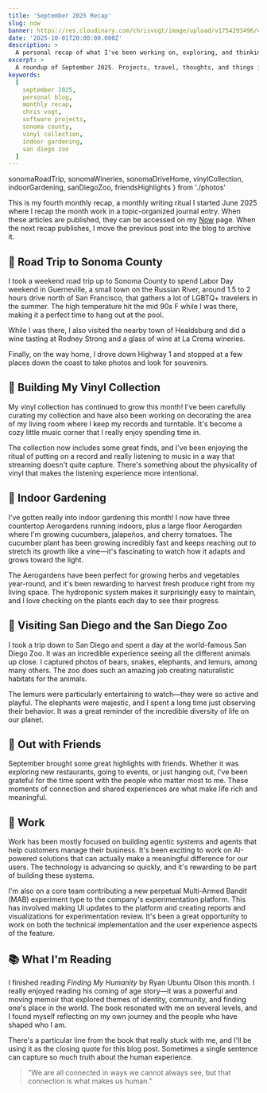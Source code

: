 ```yaml
---
title: 'September 2025 Recap'
slug: now
banner: https://res.cloudinary.com/chrisvogt/image/upload/v1754293496/chrisvogt-me/thumbnails/september-2025-banner.webp
date: '2025-10-01T20:00:00.000Z'
description: >
  A personal recap of what I've been working on, exploring, and thinking about in September 2025.
excerpt: >
  A roundup of September 2025. Projects, travel, thoughts, and things in between.
keywords:
  [
    september 2025,
    personal blog,
    monthly recap,
    chris vogt,
    software projects,
    sonoma county,
    vinyl collection,
    indoor gardening,
    san diego zoo
  ]
---
```


  sonomaRoadTrip,
  sonomaWineries,
  sonomaDriveHome,
  vinylCollection,
  indoorGardening,
  sanDiegoZoo,
  friendsHighlights
} from './photos'

This is my fourth monthly recap, a monthly writing ritual I started June 2025 where I recap the month work in a topic-organized journal entry. When these articles are published, they can be accessed on my [Now](/now) page. When the next recap publishes, I move the previous post into the blog to archive it.

## 🚗 Road Trip to Sonoma County

I took a weekend road trip up to Sonoma County to spend Labor Day weekend in Guerneville, a small town on the Russian River, around 1.5 to 2 hours drive north of San Francisco, that gathers a lot of LGBTQ+ travelers in the summer. The high temperature hit the mid 90s F while I was there, making it a perfect time to hang out at the pool.

<PhotoGallery photos={sonomaRoadTrip} />

While I was there, I also visited the nearby town of Healdsburg and did a wine tasting at Rodney Strong and a glass of wine at La Crema wineries.

<PhotoGallery photos={sonomaWineries} />

Finally, on the way home, I drove down Highway 1 and stopped at a few places down the coast to take photos and look for souvenirs.

<PhotoGallery photos={sonomaDriveHome} />

## 🎵 Building My Vinyl Collection

My vinyl collection has continued to grow this month! I've been carefully curating my collection and have also been working on decorating the area of my living room where I keep my records and turntable. It's become a cozy little music corner that I really enjoy spending time in.

The collection now includes some great finds, and I've been enjoying the ritual of putting on a record and really listening to music in a way that streaming doesn't quite capture. There's something about the physicality of vinyl that makes the listening experience more intentional.

<PhotoGallery photos={vinylCollection} />

## 🌱 Indoor Gardening

I've gotten really into indoor gardening this month! I now have three countertop Aerogardens running indoors, plus a large floor Aerogarden where I'm growing cucumbers, jalapeños, and cherry tomatoes. The cucumber plant has been growing incredibly fast and keeps reaching out to stretch its growth like a vine—it's fascinating to watch how it adapts and grows toward the light.

The Aerogardens have been perfect for growing herbs and vegetables year-round, and it's been rewarding to harvest fresh produce right from my living space. The hydroponic system makes it surprisingly easy to maintain, and I love checking on the plants each day to see their progress.

<PhotoGallery photos={indoorGardening} />

## 🦁 Visiting San Diego and the San Diego Zoo

I took a trip down to San Diego and spent a day at the world-famous San Diego Zoo. It was an incredible experience seeing all the different animals up close. I captured photos of bears, snakes, elephants, and lemurs, among many others. The zoo does such an amazing job creating naturalistic habitats for the animals.

The lemurs were particularly entertaining to watch—they were so active and playful. The elephants were majestic, and I spent a long time just observing their behavior. It was a great reminder of the incredible diversity of life on our planet.

<PhotoGallery photos={sanDiegoZoo} />

## 👥 Out with Friends

September brought some great highlights with friends. Whether it was exploring new restaurants, going to events, or just hanging out, I've been grateful for the time spent with the people who matter most to me. These moments of connection and shared experiences are what make life rich and meaningful.

<PhotoGallery photos={friendsHighlights} />

## 💼 Work

Work has been mostly focused on building agentic systems and agents that help customers manage their business. It's been exciting to work on AI-powered solutions that can actually make a meaningful difference for our users. The technology is advancing so quickly, and it's rewarding to be part of building these systems.

I'm also on a core team contributing a new perpetual Multi-Armed Bandit (MAB) experiment type to the company's experimentation platform. This has involved making UI updates to the platform and creating reports and visualizations for experimentation review. It's been a great opportunity to work on both the technical implementation and the user experience aspects of the feature.

## 📚 What I'm Reading

I finished reading _Finding My Humanity_ by Ryan Ubuntu Olson this month. I really enjoyed reading his coming of age story—it was a powerful and moving memoir that explored themes of identity, community, and finding one's place in the world. The book resonated with me on several levels, and I found myself reflecting on my own journey and the people who have shaped who I am.

There's a particular line from the book that really stuck with me, and I'll be using it as the closing quote for this blog post. Sometimes a single sentence can capture so much truth about the human experience.

> "We are all connected in ways we cannot always see, but that connection is what makes us human."
